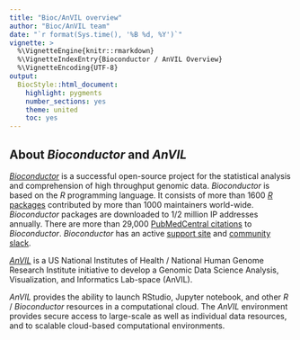 ```yaml
---
title: "Bioc/AnVIL overview"
author: "Bioc/AnVIL team"
date: "`r format(Sys.time(), '%B %d, %Y')`"
vignette: >
  %\VignetteEngine{knitr::rmarkdown}
  %\VignetteIndexEntry{Bioconductor / AnVIL Overview}
  %\VignetteEncoding{UTF-8}
output:
  BiocStyle::html_document:
    highlight: pygments
    number_sections: yes
    theme: united
    toc: yes
---
```


## About _Bioconductor_ and _AnVIL_

[_Bioconductor_][] is a successful open-source project for the
statistical analysis and comprehension of high throughput genomic
data. _Bioconductor_ is based on the _R_ programming language. It
consists of more than 1600 [_R_ packages][] contributed by more than
1000 maintainers world-wide. _Bioconductor_ packages are downloaded to 1/2
million IP addresses annually. There are more than 29,000
[PubMedCentral citations][] to _Bioconductor_. _Bioconductor_ has an
active [support site][] and [community slack][].

[_AnVIL_][] is a US National Institutes of Health / National Human
Genome Research Institute initiative to develop a Genomic Data Science
Analysis, Visualization, and Informatics Lab-space (AnVIL).

_AnVIL_ provides the ability to launch RStudio, Jupyter notebook, and
other _R_ / _Bioconductor_ resources in a computational cloud. The
_AnVIL_ environment provides secure access to large-scale as well as
individual data resources, and to scalable cloud-based computational
environments.

[_Bioconductor_]: https://bioconductor.org
[_AnVIL_]: https://www.genome.gov/27569268/genomic-analysis-visualization-and-informatics-labspace-anvil/
[_R_ packages]: https://bioconductor.org/packages
[PubMedCentral citations]: https://www.ncbi.nlm.nih.gov/pmc/?term=bioconductor&sort=ePubDate
[support site]: https://support.bioconductor.org
[community slack]: https://bioc-community.herokuapp.com/
